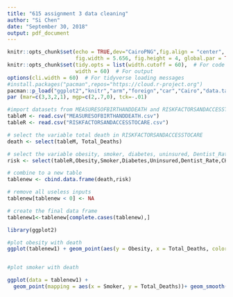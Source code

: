 ---
title: "615 assignment 3 data cleaning"
author: "Si Chen"
date: "September 30, 2018"
output: pdf_document
---

```{r setup, include=FALSE}
knitr::opts_chunk$set(echo = TRUE,dev="CairoPNG",fig.align = "center", 
                      fig.width = 5.656, fig.height = 4, global.par = TRUE)
knitr::opts_chunk$set(tidy.opts = list(width.cutoff = 60),  # For code
                      width = 60)  # For output
options(cli.width = 60)  # For tidyverse loading messages
#install.packages("pacman",repos="https://cloud.r-project.org")
pacman::p_load("ggplot2","knitr","arm","foreign","car","Cairo","data.table","dplyr")
par (mar=c(3,3,2,1), mgp=c(2,.7,0), tck=-.01)
```

```{r }
#import datasets from MEASURESOFBIRTHANDDEATH and RISKFACTORSANDACCESSTOCARE
tableM <- read.csv("MEASURESOFBIRTHANDDEATH.csv")
tableR <- read.csv("RISKFACTORSANDACCESSTOCARE.csv")

# select the variable total death in RISKFACTORSANDACCESSTOCARE
death <- select(tableM, Total_Deaths)

# select the variable obesity, smoker, diabetes, uninsured, Dentist_Rate,CHSI_State_Name from RISKFACTORSANDACCESSTOCARE
risk <- select(tableR,Obesity,Smoker,Diabetes,Uninsured,Dentist_Rate,CHSI_State_Name)

# combine to a new table
tablenew <- cbind.data.frame(death,risk)

# remove all useless inputs
tablenew[tablenew < 0] <- NA

# create the final data frame
tablenew1<-tablenew[complete.cases(tablenew),]


```



```{r }
library(ggplot2)

#plot obesity with death 
ggplot(tablenew1) + geom_point(aes(y = Obesity, x = Total_Deaths, color = Obesity)) + geom_smooth(aes(y = Obesity, x = Total_Deaths)) 



```

```{r}
#plot smoker with death

ggplot(data = tablenew1) + 
  geom_point(mapping = aes(x = Smoker, y = Total_Deaths))+ geom_smooth(mapping = aes(x = Smoker, y = Total_Deaths))
```


